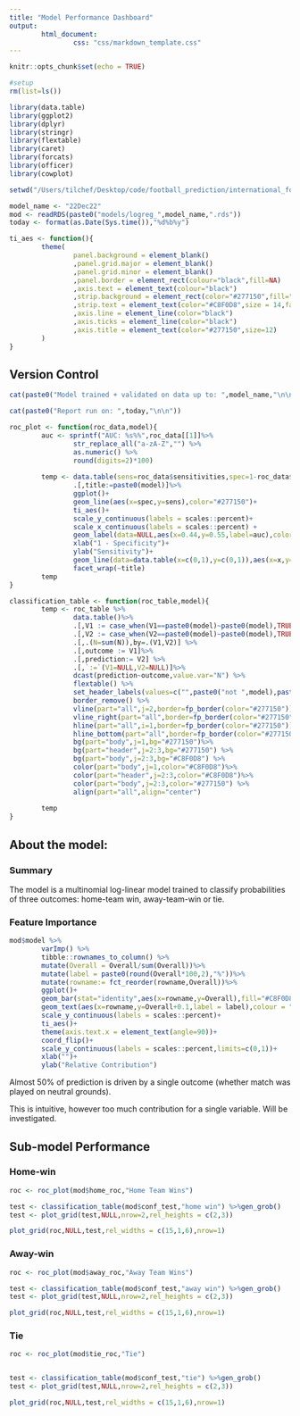 ```yaml
---
title: "Model Performance Dashboard"
output: 
        html_document:
                css: "css/markdown_template.css"
---
```


```r
knitr::opts_chunk$set(echo = TRUE)
```


```r
#setup
rm(list=ls())

library(data.table)
library(ggplot2)
library(dplyr)
library(stringr)
library(flextable)
library(caret)
library(forcats)
library(officer)
library(cowplot)

setwd("/Users/tilchef/Desktop/code/football_prediction/international_football_prediction_model")

model_name <- "22Dec22"
mod <- readRDS(paste0("models/logreg_",model_name,".rds"))
today <- format(as.Date(Sys.time()),"%d%b%y")

ti_aes <- function(){
        theme(
                panel.background = element_blank()
                ,panel.grid.major = element_blank()
                ,panel.grid.minor = element_blank()
                ,panel.border = element_rect(colour="black",fill=NA)
                ,axis.text = element_text(colour="black")
                ,strip.background = element_rect(color="#277150",fill="#277150")
                ,strip.text = element_text(color="#C8F0D8",size = 14,face="bold")
                ,axis.line = element_line(color="black")
                ,axis.ticks = element_line(color="black")
                ,axis.title = element_text(color="#277150",size=12)
        )
}
```



## Version Control

```r
cat(paste0("Model trained + validated on data up to: ",model_name,"\n\n\n"))

cat(paste0("Report run on: ",today,"\n\n"))
```

```r
roc_plot <- function(roc_data,model){
        auc <- sprintf("AUC: %s%%",roc_data[[1]]%>%
                str_replace_all("a-zA-Z","") %>% 
                as.numeric() %>%
                round(digits=2)*100) 
        
        temp <- data.table(sens=roc_data$sensitivities,spec=1-roc_data$specificities)%>%
                .[,title:=paste0(model)]%>%
                ggplot()+
                geom_line(aes(x=spec,y=sens),color="#277150")+
                ti_aes()+
                scale_y_continuous(labels = scales::percent)+
                scale_x_continuous(labels = scales::percent) +
                geom_label(data=NULL,aes(x=0.44,y=0.55,label=auc),color="#277150")+
                xlab("1 - Specificity")+
                ylab("Sensitivity")+
                geom_line(data=data.table(x=c(0,1),y=c(0,1)),aes(x=x,y=y),color="#4C4C4C",linetype=2)+
                facet_wrap(~title)
        temp
}

classification_table <- function(roc_table,model){
        temp <- roc_table %>%
                data.table()%>%
                .[,V1 := case_when(V1==paste0(model)~paste0(model),TRUE~paste0("not ",model))]%>%
                .[,V2 := case_when(V2==paste0(model)~paste0(model),TRUE~paste0("not ",model))] %>%
                .[,.(N=sum(N)),by=.(V1,V2)] %>%
                .[,outcome := V1]%>%
                .[,prediction:= V2] %>%
                .[,`:=`(V1=NULL,V2=NULL)]%>%
                dcast(prediction~outcome,value.var="N") %>%
                flextable() %>%
                set_header_labels(values=c("",paste0("not ",model),paste0(model))) %>%
                border_remove() %>%
                vline(part="all",j=2,border=fp_border(color="#277150"))%>%
                vline_right(part="all",border=fp_border(color="#277150"))%>%
                hline(part="all",i=1,border=fp_border(color="#277150"))%>%
                hline_bottom(part="all",border=fp_border(color="#277150"))%>%
                bg(part="body",j=1,bg="#277150")%>%
                bg(part="header",j=2:3,bg="#277150") %>%
                bg(part="body",j=2:3,bg="#C8F0D8") %>%
                color(part="body",j=1,color="#C8F0D8")%>%
                color(part="header",j=2:3,color="#C8F0D8")%>%
                color(part="body",j=2:3,color="#277150") %>%
                align(part="all",align="center")
        
        temp
}

```

## About the model:

### Summary

The model is a multinomial log-linear model trained to classify probabilities of three outcomes: home-team win, away-team-win or tie.



### Feature Importance

```r
mod$model %>% 
        varImp() %>% 
        tibble::rownames_to_column() %>%
        mutate(Overall = Overall/sum(Overall))%>%
        mutate(label = paste0(round(Overall*100,2),"%"))%>%
        mutate(rowname:= fct_reorder(rowname,Overall))%>%
        ggplot()+
        geom_bar(stat="identity",aes(x=rowname,y=Overall),fill="#C8F0D8")+
        geom_text(aes(x=rowname,y=Overall+0.1,label = label),colour = "#277150")+
        scale_y_continuous(labels = scales::percent)+
        ti_aes()+
        theme(axis.text.x = element_text(angle=90))+
        coord_flip()+
        scale_y_continuous(labels = scales::percent,limits=c(0,1))+
        xlab("")+
        ylab("Relative Contribution")
```

Almost 50% of prediction is driven by a single outcome (whether match was played on neutral grounds).

This is intuitive, however too much contribution for a single variable. Will be investigated.

## Sub-model Performance  {.tabset .tabset-pills}

### Home-win

```r
roc <- roc_plot(mod$home_roc,"Home Team Wins")

test <- classification_table(mod$conf_test,"home win") %>%gen_grob() 
test <- plot_grid(test,NULL,nrow=2,rel_heights = c(2,3))

plot_grid(roc,NULL,test,rel_widths = c(15,1,6),nrow=1)
```

### Away-win

```r
roc <- roc_plot(mod$away_roc,"Away Team Wins")

test <- classification_table(mod$conf_test,"away win") %>%gen_grob() 
test <- plot_grid(test,NULL,nrow=2,rel_heights = c(2,3))

plot_grid(roc,NULL,test,rel_widths = c(15,1,6),nrow=1)
```

### Tie

```r
roc <- roc_plot(mod$tie_roc,"Tie")


test <- classification_table(mod$conf_test,"tie") %>%gen_grob() 
test <- plot_grid(test,NULL,nrow=2,rel_heights = c(2,3))

plot_grid(roc,NULL,test,rel_widths = c(15,1,6),nrow=1)
```


